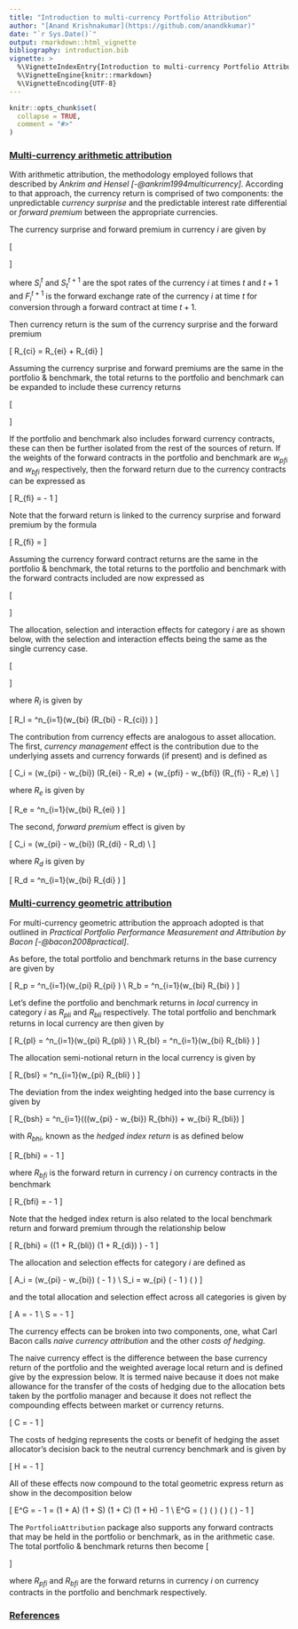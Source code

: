 ```yaml
---
title: "Introduction to multi-currency Portfolio Attribution"
author: "[Anand Krishnakumar](https://github.com/anandkkumar)"
date: "`r Sys.Date()`"
output: rmarkdown::html_vignette
bibliography: introduction.bib
vignette: >
  %\VignetteIndexEntry{Introduction to multi-currency Portfolio Attribution}
  %\VignetteEngine{knitr::rmarkdown}
  %\VignetteEncoding{UTF-8}
---
```


```r
knitr::opts_chunk$set(
  collapse = TRUE,
  comment = "#>"
)
```

### <ins>Multi-currency arithmetic attribution</ins>

With arithmetic attribution, the methodology employed follows that described by _Ankrim and Hensel [-@ankrim1994multicurrency]_. According to that approach, the currency return is comprised of two components: the unpredictable _currency surprise_ and the predictable interest rate differential or _forward premium_ between the appropriate currencies.

The currency surprise and forward premium in currency $i$ are given by

\[
  \begin{aligned}
    R_{ei} = \frac{S_i^{t+1} - F_i^{t+1}}{S_i^t} \\
    R_{di} = \frac{F_i^{t+1}}{S_i^t} - 1
  \end{aligned}
\]

where $S_i^t$ and $S_t^{t+1}$ are the spot rates of the currency $i$ at times $t$ and $t+1$ and $F_i^{t+1}$ is the forward exchange rate of the currency $i$ at time $t$ for conversion through a forward contract at time $t+1$.

Then currency return is the sum of the currency surprise and the forward premium

\[
R_{ci} = R_{ei} + R_{di}
\]

Assuming the currency surprise and forward premiums are the same in the portfolio & benchmark, the total returns to the portfolio and benchmark can be expanded to include these currency returns

\[
  \begin{aligned}
    R_p = \sum^n_{i=1}\left(w_{pi} \times(R_{pi} - R_{ei} - R_{di})\right) + \sum^n_{i=1}\left(w_{pi} \times R_{ei}\right) + \sum^n_{i=1}\left(w_{pi} \times R_{di}\right) \\
    R_b = \sum^n_{i=1}\left(w_{bi} \times(R_{bi} - R_{ei} - R_{di})\right) + \sum^n_{i=1}\left(w_{bi} \times R_{ei}\right) + \sum^n_{i=1}\left(w_{bi} \times R_{di}\right)
  \end{aligned}
\]

If the portfolio and benchmark also includes forward currency contracts, these can then be further isolated from the rest of the sources of return. If the weights of the forward contracts in the portfolio and benchmark are $w_{pfi}$ and $w_{bfi}$ respectively, then the forward return due to the currency contracts can be expressed as

\[
  R_{fi} = \frac{S_i^{t+1}}{F_i^{t+1}} - 1
\]

Note that the forward return is linked to the currency surprise and forward premium by the formula

\[
  R_{fi} = \frac{R_{ei}}{(1 + R_{di})}
\]


Assuming the currency forward contract returns are the same in the portfolio & benchmark, the total returns to the portfolio and benchmark with the forward contracts included are now expressed as

\[
  \begin{aligned}
    R_p = \sum^n_{i=1}\left(w_{pi} \times(R_{pi} - R_{ei} - R_{di})\right) + \sum^n_{i=1}\left(w_{pi} \times R_{ei}\right) + \sum^n_{i=1}\left(w_{pi} \times R_{di}\right) + \sum^n_{i=1}\left(w_{pfi} \times R_{fi}\right) \\
    R_b = \sum^n_{i=1}\left(w_{bi} \times(R_{bi} - R_{ei} - R_{di})\right) + \sum^n_{i=1}\left(w_{bi} \times R_{ei}\right) + \sum^n_{i=1}\left(w_{bi} \times R_{di}\right) + \sum^n_{i=1}\left(w_{bfi} \times R_{fi}\right)
  \end{aligned}
\]

The allocation, selection and interaction effects for category $i$ are as shown below, with the selection and interaction effects being the same as the single currency case.

\[
  \begin{aligned}
    A_i & = (w_{pi} - w_{bi}) \times (R_{bi} - R_{ci} - R_l) \\
    S_i & = w_{bi} \times (R_{pi} - R_{bi}) \\
    I_i & = (w_{pi} - w_{bi}) \times (R_{pi} - R_{bi})
  \end{aligned}
\]

where $R_l$ is given by

\[
R_l = \sum^n_{i=1}\left(w_{bi} \times (R_{bi} - R_{ci}) \right)
\]

The contribution from currency effects are analogous to asset allocation. The first, _currency management_ effect is the contribution due to the underlying assets and currency forwards (if present) and is defined as

\[
C_i = (w_{pi} - w_{bi}) \times (R_{ei} - R_e) + (w_{pfi} - w_{bfi}) \times (R_{fi} - R_e) \\
\]

where $R_e$ is given by

\[
R_e = \sum^n_{i=1}\left(w_{bi} \times R_{ei} \right)
\]

The second, _forward premium_ effect is given by

\[
C_i = (w_{pi} - w_{bi}) \times (R_{di} - R_d) \\
\]

where $R_d$ is given by

\[
R_d = \sum^n_{i=1}\left(w_{bi} \times R_{di} \right)
\]

### <ins>Multi-currency geometric attribution</ins>

For multi-currency geometric attribution the approach adopted is that outlined in _Practical Portfolio Performance Measurement and Attribution by Bacon [-@bacon2008practical]_.

As before, the total portfolio and benchmark returns in the base currency are given by

\[
R_p = \sum^n_{i=1}\left(w_{pi} \times R_{pi} \right) \\
R_b = \sum^n_{i=1}\left(w_{bi} \times R_{bi} \right)
\]

Let's define the portfolio and benchmark returns in _local_ currency in category $i$ as $R_{pli}$ and $R_{bli}$ respectively. The total portfolio and benchmark returns in local currency are then given by

\[
R_{pl} = \sum^n_{i=1}\left(w_{pi} \times R_{pli} \right) \\
R_{bl} = \sum^n_{i=1}\left(w_{bi} \times R_{bli} \right)
\]

The allocation semi-notional return in the local currency is given by

\[
R_{bsl} = \sum^n_{i=1}\left(w_{pi} \times R_{bli} \right)
\]

The deviation from the index weighting hedged into the base currency is given by

\[
R_{bsh} = \sum^n_{i=1}(((w_{pi} - w_{bi}) \times R_{bhi}) + w_{bi} \times R_{bli})
\]

with $R_{bhi}$, known as the _hedged index return_ is as defined below

\[
R_{bhi} = \frac{(1 + R_{bi})}{(1 + R_{bfi})} - 1
\]

where $R_{bfi}$ is the forward return in currency $i$ on currency contracts in the benchmark

\[
  R_{bfi} = \frac{S_i^{t+1}}{F_i^{t+1}} - 1
\]

Note that the hedged index return is also related to the local benchmark return and forward premium through the relationship below

\[
R_{bhi} = \left((1 + R_{bli}) \times (1 + R_{di}) \right) - 1
\]

The allocation and selection effects for category $i$ are defined as

\[
A_i = (w_{pi} - w_{bi}) \times \left(\frac{(1 + R_{bhi})}{(1 + R_{bl})} - 1 \right) \\
S_i = w_{pi} \times \left(\frac{(1 + R_{pli})}{(1 + R_{bli})} - 1 \right) \times \left(\frac{(1 + R_{bli})}{(1 + R_{bsl})} \right)
\]

and the total allocation and selection effect across all categories is given by

\[
A = \frac{(1 + R_{bsh})}{(1 + R_{bl})} - 1 \\
S = \frac{(1 + R_{pl})}{(1 + R_{bsl})} - 1
\]

The currency effects can be broken into two components, one, what Carl Bacon calls _naive currency attribution_ and the other _costs of hedging_. 

The naive currency effect is the difference between the base currency return of the portfolio and the weighted average local return and is defined give by the expression below. It is termed naive because it does not make allowance for the transfer of the costs of hedging due to the allocation bets taken by the portfolio manager and because it does not reflect the compounding effects between market or currency returns.

\[
C = \frac{(1 + R_p)}{(1 + R_{pl})} \times \frac{(1 + R_{bl})}{(1 + R_b)} - 1
\]

The costs of hedging represents the costs or benefit of hedging the asset allocator's decision back to the neutral currency benchmark and is given by

\[
H =  \frac{(1 + R_{bsl})}{(1 + R_{bsh})} - 1
\]

All of these effects now compound to the total geometric express return as show in the decomposition below

\[
E^G = \frac{(1 + R_p)}{(1 + R_b)} - 1 = (1 + A) \times (1 + S) \times (1 + C) \times (1 + H) - 1 \\
E^G = \left(\frac{(1 + R_{bsh})}{(1 + R_{bl})} \right) \times \left(\frac{(1 + R_{pl})}{(1 + R_{bsl})} \right) \times \left(\frac{(1 + R_p)}{(1 + R_{pl})} \times \frac{(1 + R_{bl})}{(1 + R_b)} \right) \times \left(\frac{(1 + R_{bsl})}{(1 + R_{bsh})} \right) - 1
\]

The `PortfolioAttribution` package also supports any forward contracts that may be held in the portfolio or benchmark, as in the arithmetic case. The total portfolio & benchmark returns then become
\[
  \begin{aligned}
    R_p = \sum^n_{i=1}\left(w_{pi} \times R_{pi} \right) + \sum^n_{i=1}\left(w_{pfi} \times R_{pfi}\right) \\
    R_b = \sum^n_{i=1}\left(w_{bi} \times R_{bi} \right) + \sum^n_{i=1}\left(w_{bfi} \times R_{bfi}\right)
  \end{aligned}
\]

where $R_{pfi}$ and $R_{bfi}$ are the forward returns in currency $i$ on currency contracts in the portfolio and benchmark respectively.

### <ins>References</ins>
